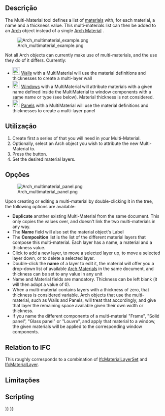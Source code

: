 <languages/>

<div class="mw-translate-fuzzy">
{{Docnav
|[[Arch_SetMaterial/pt-br|Material]]
|[[Arch_Schedule/pt-br|Cronograma]]
|[[Arch_Workbench/pt-br|Arch]]
|IconL=Arch_SetMaterial.svg
|IconR=Arch_Schedule.svg
|IconC=Workbench_Arch.svg
}}
</div>

{{VeryImportantMessage|THIS COMMAND IS OBSOLETE<br>
It is not available in {{VersionPlus|1.0}}. Use [[BIM_Material|BIM Material]] instead.}}

{{GuiCommand
|Name=Arch MultiMaterial
|MenuLocation=Arch → Material tools → Multi-Material
|Workbenches=[[Arch_Workbench|Arch]], [[BIM_Workbench|BIM]]
|Version=0.17
|SeeAlso=[[Arch_SetMaterial|Arch SetMaterial]]
}}

<span id="Description"></span>
== Descrição ==

The Multi-Material tool defines a list of [[Material|materials]] with, for each material, a name and a thickness value. This multi-materials list can then be added to an [[Arch_Workbench|Arch]] object instead of a single [[Arch SetMaterial|Arch Material]] .

[[Image:Arch multimaterial example.png]]

Not all Arch objects can currently make use of multi-materials, and the use they do of it differs. Currently:

* [[Image:Arch_Wall.svg|24px]] [[Arch Wall|Walls]] with a MultiMaterial will use the material definitions and thicknesses to create a multi-layer wall
* [[Image:Arch_Window.svg|24px]] [[Arch Window|Windows]] with a MultiMaterial will attribute materials with a given name defined inside the MultiMaterial to window components with a same name or type (see below). Material thickness is not considered.
* [[Image:Arch_Panel.svg|24px]] [[Arch Panel|Panels]] with a MultiMaterial will use the material definitions and thicknesses to create a multi-layer panel

<span id="Usage"></span>
==Utilização==

# Create first a series of {{Button|[[Image:Arch SetMaterial.svg|16px]] [[Arch SetMaterial|Arch Materials]]}} that you will need in your Multi-Material.
# Optionally, select an Arch object you wish to attribute the new Multi-Material to.
# Press the {{Button|[[Image:Arch MultiMaterial.svg|16px]] [[Arch MultiMaterial|Multi-Material]]}} button.
# Set the desired material layers.

<span id="Options"></span>
== Opções ==

[[Image:Arch multimaterial panel.png]]

Upon creating or editing a multi-material by double-clicking it in the tree, the following options are available:

* '''Duplicate''' another existing Multi-Material from the same document. This only copies the values over, and doesn't link the two multi-materials in any way.
* The '''Name''' field will also set the material object's Label
* The '''Composition''' list is the list of the different material layers that compose this multi-material. Each layer has a name, a material and a thickness value.
* Click {{Button|Add}} to add a new layer, {{Button|Up}} to move a selected layer up, {{Button|Down}} to move a selected layer down, or {{Button|Del}} to delete a selected layer.
* Double-click the '''name''' of a layer to edit it, the material will offer you a drop-down list of available [[Arch SetMaterial|Arch Materials]] in the same document, and thickness can be set to any value in any unit
* Name and Material fields are mandatory. Thickness can be left blank (it will then adopt a value of 0).
* When a multi-material contains layers with a thickness of zero, that thickness is considered variable. Arch objects that use the multi-material, such as Walls and Panels, will treat that accordingly, and give that layer the remaining space available given their own width or thickness.
* If you name the different components of a multi-material "Frame", "Solid panel", "Glass panel" or "Louvre", and apply that material to a window, the given materials will be applied to the corresponding window components.

== Relation to IFC ==

This roughly corresponds to a combination of [https://standards.buildingsmart.org/IFC/DEV/IFC4_2/FINAL/HTML/link/ifcmateriallayerset.htm IfcMaterialLayerSet] and [https://standards.buildingsmart.org/IFC/DEV/IFC4_2/FINAL/HTML/link/ifcmateriallayer.htm IfcMaterialLayer].

<span id="Limitations"></span>
== Limitações ==

==Scripting==


<div class="mw-translate-fuzzy">
{{Docnav
|[[Arch_SetMaterial/pt-br|Material]]
|[[Arch_Schedule/pt-br|Cronograma]]
|[[Arch_Workbench/pt-br|Arch]]
|IconL=Arch_SetMaterial.svg
|IconR=Arch_Schedule.svg
|IconC=Workbench_Arch.svg
}}
</div>

{{BIM_Tools_navi{{#translation:}}}}
{{Userdocnavi{{#translation:}}}}